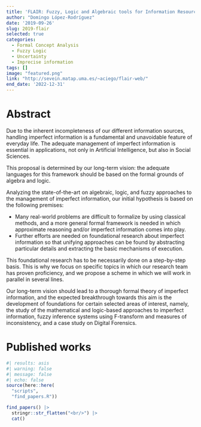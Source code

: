 ```yaml
---
title: 'FLAIR: Fuzzy, Logic and Algebraic tools for Information Resources'
author: "Domingo López-Rodríguez"
date: '2019-09-26'
slug: 2019-flair
selected: true
categories: 
  - Formal Concept Analysis
  - Fuzzy Logic
  - Uncertainty
  - Imprecise information
tags: []
image: "featured.png"
link: "http://sevein.matap.uma.es/~aciego/flair-web/"
end_date: '2022-12-31'
---
```


# Abstract

Due to the inherent incompleteness of our different information sources, handling imperfect information is a fundamental and unavoidable feature of everyday life. The adequate management of imperfect information is essential in applications, not only in Artificial Intelligence, but also in Social Sciences.

This proposal is determined by our long-term vision: the adequate languages for this framework should be based on the formal grounds of algebra and logic.

Analyzing the state-of-the-art on algebraic, logic, and fuzzy approaches to the management of imperfect information, our initial hypothesis is based on the following premises:

- Many real-world problems are difficult to formalize by using classical methods, and a more general formal framework is needed in which approximate reasoning and/or imperfect information comes into play.
- Further efforts are needed on foundational research about imperfect information so that unifying approaches can be found by abstracting particular details and extracting the basic mechanisms of execution.

This foundational research has to be necessarily done on a step-by-step basis. This is why we focus on specific topics in which our research team has proven proficiency, and we propose a scheme in which we will work in parallel in several lines.

Our long-term vision should lead to a thorough formal theory of imperfect information, and the expected breakthrough towards this aim is the development of foundations for certain selected areas of interest, namely, the study of the mathematical and logic-based approaches to imperfect information, fuzzy inference systems using F-transform and measures of inconsistency, and a case study on Digital Forensics.

# Published works

```r
#| results: asis
#| warning: false
#| message: false
#| echo: false
source(here::here(
  "scripts", 
  "find_papers.R"))

find_papers() |> 
  stringr::str_flatten("<br/>") |> 
  cat()
```

